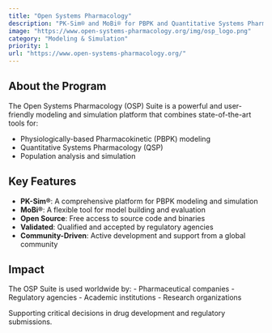 ```yaml
---
title: "Open Systems Pharmacology"
description: "PK-Sim® and MoBi® for PBPK and Quantitative Systems Pharmacology - Reliable, powerful and easy-to-use modeling & simulation tools for pharmaceutical and life-sciences applications."
image: "https://www.open-systems-pharmacology.org/img/osp_logo.png"
category: "Modeling & Simulation"
priority: 1
url: "https://www.open-systems-pharmacology.org/"
---
```


## About the Program

The Open Systems Pharmacology (OSP) Suite is a powerful and user-friendly modeling and simulation platform that combines state-of-the-art tools for:

- Physiologically-based Pharmacokinetic (PBPK) modeling
- Quantitative Systems Pharmacology (QSP)
- Population analysis and simulation

## Key Features

- **PK-Sim®**: A comprehensive platform for PBPK modeling and simulation
- **MoBi®**: A flexible tool for model building and evaluation
- **Open Source**: Free access to source code and binaries
- **Validated**: Qualified and accepted by regulatory agencies
- **Community-Driven**: Active development and support from a global community

## Impact

The OSP Suite is used worldwide by:
- Pharmaceutical companies
- Regulatory agencies
- Academic institutions
- Research organizations

Supporting critical decisions in drug development and regulatory submissions. 